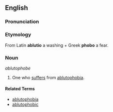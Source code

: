 ==English==

===Pronunciation===
{{substub}}

===Etymology===
From Latin '''ablutio''' a washing + Greek '''phobo''' a fear.

===Noun===
''ablutophobe''

# One who [[suffer|suffers]] from [[ablutophobia]].

====Related Terms====
* [[ablutophobia]]
* [[ablutophobic]]